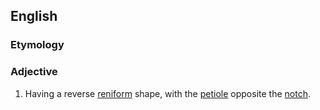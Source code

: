 ==English==

===Etymology===
{{prefix|ob|reniform|lang=en}}

===Adjective===
{{en-adj|-}}

# {{context|botany|of leaves|lang=en}} Having a reverse [[reniform]] shape, with the [[petiole]] opposite the [[notch]].